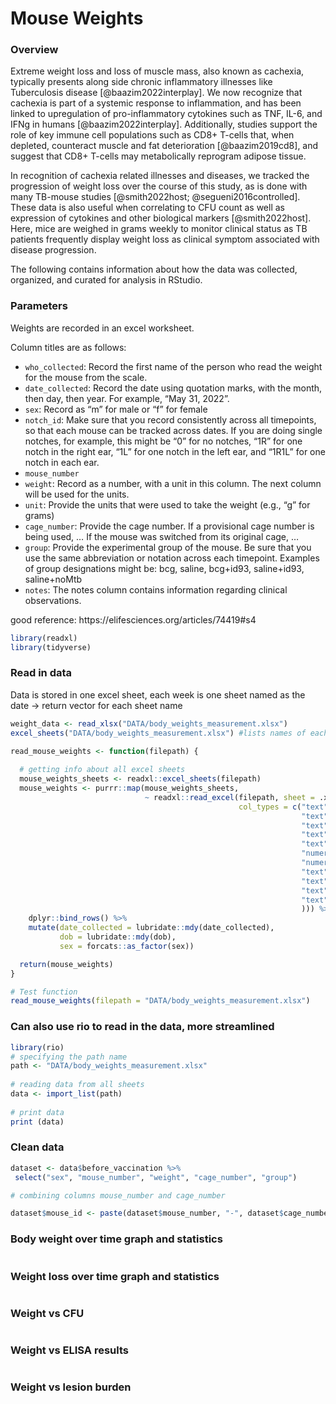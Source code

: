 # Mouse Weights

### Overview

Extreme weight loss and loss of muscle mass, also known as cachexia, typically presents along side chronic inflammatory illnesses like Tuberculosis disease [@baazim2022interplay]. We now recognize that cachexia is part of a systemic response to inflammation, and has been linked to upregulation of pro-inflammatory cytokines such as TNF, IL-6, and IFNg in humans [@baazim2022interplay]. Additionally, studies support the role of key immune cell populations such as CD8+ T-cells that, when depleted, counteract muscle and fat deterioration  [@baazim2019cd8],  and suggest that CD8+ T-cells may metabolically reprogram adipose tissue.

In recognition of cachexia related illnesses and diseases, we tracked the progression of weight loss over the course of this study, as is done with many TB-mouse studies [@smith2022host; @segueni2016controlled]. These data is also useful when correlating to CFU count as well as expression of cytokines and other biological markers [@smith2022host]. Here, mice are weighed in grams weekly to monitor clinical status as TB patients frequently display weight loss as clinical symptom associated with disease progression. 

The following contains information about how the data was collected, organized, and curated for analysis in RStudio.

### Parameters

Weights are recorded in an excel worksheet. 

Column titles are as follows:

- `who_collected`: Record the first name of the person who read the weight for the mouse from the scale. 
- `date_collected`: Record the date using quotation marks, with the month, then day, then year. For example, "May 31, 2022".
- `sex`: Record as "m" for male or "f" for female
- `notch_id`: Make sure that you record consistently across all timepoints, so that each mouse can be tracked across dates. If you are doing single notches, for example, this might be "0" for no notches, "1R" for one notch in the right ear, "1L" for one notch in the left ear, and "1R1L" for one notch in each ear.
- `mouse_number`
- `weight`: Record as a number, with a unit in this column. The next column will be used for the units.	
- `unit`:	Provide the units that were used to take the weight (e.g., "g" for grams)
- `cage_number`: Provide the cage number. If a provisional cage number is being used, ... If the mouse was switched from its original cage, ...
- `group`: Provide the experimental group of the mouse. Be sure that you use the same abbreviation or notation across each timepoint. Examples of group designations might be: bcg, saline, bcg+id93, saline+id93, saline+noMtb
- `notes`: The notes column contains information regarding clinical observations. 

good reference: https://elifesciences.org/articles/74419#s4

```r
library(readxl)
library(tidyverse)
```

### Read in data

Data is stored in one excel sheet, each week is one sheet named as the date -> return vector for each sheet name 

```r
weight_data <- read_xlsx("DATA/body_weights_measurement.xlsx")
excel_sheets("DATA/body_weights_measurement.xlsx") #lists names of each sheet

read_mouse_weights <- function(filepath) {
  
  # getting info about all excel sheets
  mouse_weights_sheets <- readxl::excel_sheets(filepath)
  mouse_weights <- purrr::map(mouse_weights_sheets, 
                              ~ readxl::read_excel(filepath, sheet = .x, 
                                                   col_types = c("text",   # who_collected
                                                                 "text",   # date_collected
                                                                 "text",   #  sex
                                                                 "text",   # dob
                                                                 "text",   # notch_id
                                                                 "numeric", # mouse_number
                                                                 "numeric", # weight
                                                                 "text",   # unit
                                                                 "text",   # cage_number
                                                                 "text",   # group
                                                                 "text"    # notes
                                                                 ))) %>% 
    dplyr::bind_rows() %>% 
    mutate(date_collected = lubridate::mdy(date_collected), 
           dob = lubridate::mdy(dob), 
           sex = forcats::as_factor(sex))

  return(mouse_weights)
}

# Test function
read_mouse_weights(filepath = "DATA/body_weights_measurement.xlsx")
```

### Can also use rio to read in the data, more streamlined
```r
library(rio)
# specifying the path name
path <- "DATA/body_weights_measurement.xlsx"
  
# reading data from all sheets
data <- import_list(path)
  
# print data
print (data)
```


### Clean data
```r
dataset <- data$before_vaccination %>%
 select("sex", "mouse_number", "weight", "cage_number", "group")

```


```r

# combining columns mouse_number and cage_number

dataset$mouse_id <- paste(dataset$mouse_number, "-", dataset$cage_number)

```


### Body weight over time graph and statistics
```r

```

### Weight loss over time graph and statistics 
```r

```

### Weight vs CFU
```r

```

### Weight vs ELISA results 
```r

```

### Weight vs lesion burden
```r

```

